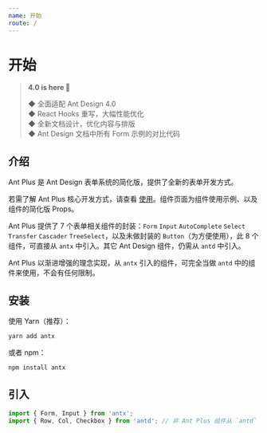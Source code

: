 ```yaml
---
name: 开始
route: /
---
```


# 开始

> **4.0 is here 🎉**
>
> ◆ 全面适配 Ant Design 4.0  
> ◆ React Hooks 重写，大幅性能优化  
> ◆ 全新文档设计，优化内容与排版  
> ◆ Ant Design 文档中所有 Form 示例的对比代码

## 介绍

Ant Plus 是 Ant Design 表单系统的简化版，提供了全新的表单开发方式。

若需了解 Ant Plus 核心开发方式，请查看 [使用](./ant-plus/usage)。组件页面为组件使用示例、以及组件的简化版 Props。

Ant Plus 提供了 7 个表单相关组件的封装：`Form` `Input` `AutoComplete` `Select` `Transfer` `Cascader` `TreeSelect`，以及未做封装的 `Button`（为方便使用），此 8 个组件，可直接从 `antx` 中引入。其它 Ant Design 组件，仍需从 `antd` 中引入。

Ant Plus 以渐进增强的理念实现，从 `antx` 引入的组件，可完全当做 `antd` 中的组件来使用，不会有任何限制。

## 安装

使用 Yarn（推荐）：

```sh
yarn add antx
```

或者 npm：

```sh
npm install antx
```

## 引入

```js
import { Form, Input } from 'antx';
import { Row, Col, Checkbox } from 'antd'; // 非 Ant Plus 组件从 `antd` 引入
```
